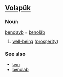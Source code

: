==[[Volapük]]==
===Noun===
[[benolayb]] = [[benoläb]] 

# [[well-being]] ([[prosperity]])

===See also===
*[[ben]]
*[[benolab]]